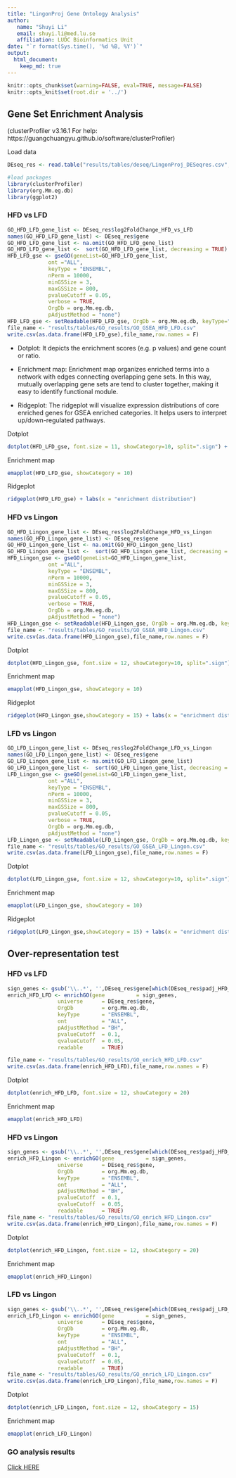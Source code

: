 ```yaml
---
title: "LingonProj Gene Ontology Analysis"
author:
   name: "Shuyi Li"
   email: shuyi.li@med.lu.se
   affiliation: LUDC Bioinformatics Unit
date: "`r format(Sys.time(), '%d %B, %Y')`"
output:
  html_document:
    keep_md: true
---
```


```r
knitr::opts_chunk$set(warning=FALSE, eval=TRUE, message=FALSE)
knitr::opts_knit$set(root.dir = '../')
```

## Gene Set Enrichment Analysis
(clusterProfiler v3.16.1  For help: https://guangchuangyu.github.io/software/clusterProfiler)

Load data
```r
DEseq_res <- read.table("results/tables/deseq/LingonProj_DESeqres.csv", header = TRUE)

```

```r
#load packages
library(clusterProfiler)
library(org.Mm.eg.db)
library(ggplot2)
```


### HFD vs LFD

```r
GO_HFD_LFD_gene_list <- DEseq_res$log2FoldChange_HFD_vs_LFD
names(GO_HFD_LFD_gene_list) <- DEseq_res$gene
GO_HFD_LFD_gene_list <- na.omit(GO_HFD_LFD_gene_list)
GO_HFD_LFD_gene_list <-  sort(GO_HFD_LFD_gene_list, decreasing = TRUE)
HFD_LFD_gse <- gseGO(geneList=GO_HFD_LFD_gene_list, 
             ont ="ALL", 
             keyType = "ENSEMBL", 
             nPerm = 10000, 
             minGSSize = 3, 
             maxGSSize = 800, 
             pvalueCutoff = 0.05, 
             verbose = TRUE, 
             OrgDb = org.Mm.eg.db, 
             pAdjustMethod = "none")
HFD_LFD_gse <- setReadable(HFD_LFD_gse, OrgDb = org.Mm.eg.db, keyType="ENSEMBL")
file_name <- "results/tables/GO_results/GO_GSEA_HFD_LFD.csv"
write.csv(as.data.frame(HFD_LFD_gse),file_name,row.names = F)
```

* Dotplot: 
It depicts the enrichment scores (e.g. p values) and gene count or ratio.

* Enrichment map: 
Enrichment map organizes enriched terms into a network with edges connecting overlapping gene sets. In this way, mutually overlapping gene sets are tend to cluster together, making it easy to identify functional module.

* Ridgeplot: 
The ridgeplot will visualize expression distributions of core enriched genes for GSEA enriched categories. It helps users to interpret up/down-regulated pathways.


Dotplot

```r
dotplot(HFD_LFD_gse, font.size = 11, showCategory=10, split=".sign") + facet_grid(.~.sign)
```

Enrichment map

```r
emapplot(HFD_LFD_gse, showCategory = 10)
```

Ridgeplot

```r
ridgeplot(HFD_LFD_gse) + labs(x = "enrichment distribution")
```

### HFD vs Lingon

```r
GO_HFD_Lingon_gene_list <- DEseq_res$log2FoldChange_HFD_vs_Lingon
names(GO_HFD_Lingon_gene_list) <- DEseq_res$gene
GO_HFD_Lingon_gene_list <- na.omit(GO_HFD_Lingon_gene_list)
GO_HFD_Lingon_gene_list <-  sort(GO_HFD_Lingon_gene_list, decreasing = TRUE)
HFD_Lingon_gse <- gseGO(geneList=GO_HFD_Lingon_gene_list, 
             ont ="ALL", 
             keyType = "ENSEMBL", 
             nPerm = 10000, 
             minGSSize = 3, 
             maxGSSize = 800, 
             pvalueCutoff = 0.05, 
             verbose = TRUE, 
             OrgDb = org.Mm.eg.db, 
             pAdjustMethod = "none")
HFD_Lingon_gse <- setReadable(HFD_Lingon_gse, OrgDb = org.Mm.eg.db, keyType="ENSEMBL")
file_name <- "results/tables/GO_results/GO_GSEA_HFD_Lingon.csv"
write.csv(as.data.frame(HFD_Lingon_gse),file_name,row.names = F)
```

Dotplot

```r
dotplot(HFD_Lingon_gse, font.size = 12, showCategory=10, split=".sign") + facet_grid(.~.sign)
```

Enrichment map

```r
emapplot(HFD_Lingon_gse, showCategory = 10)
```

Ridgeplot

```r
ridgeplot(HFD_Lingon_gse,showCategory = 15) + labs(x = "enrichment distribution")
```



### LFD vs Lingon

```r
GO_LFD_Lingon_gene_list <- DEseq_res$log2FoldChange_LFD_vs_Lingon
names(GO_LFD_Lingon_gene_list) <- DEseq_res$gene
GO_LFD_Lingon_gene_list <- na.omit(GO_LFD_Lingon_gene_list)
GO_LFD_Lingon_gene_list <-  sort(GO_LFD_Lingon_gene_list, decreasing = TRUE)
LFD_Lingon_gse <- gseGO(geneList=GO_LFD_Lingon_gene_list, 
             ont ="ALL", 
             keyType = "ENSEMBL", 
             nPerm = 10000, 
             minGSSize = 3, 
             maxGSSize = 800, 
             pvalueCutoff = 0.05, 
             verbose = TRUE, 
             OrgDb = org.Mm.eg.db, 
             pAdjustMethod = "none")
LFD_Lingon_gse <- setReadable(LFD_Lingon_gse, OrgDb = org.Mm.eg.db, keyType="ENSEMBL")
file_name <- "results/tables/GO_results/GO_GSEA_LFD_Lingon.csv"
write.csv(as.data.frame(LFD_Lingon_gse),file_name,row.names = F)
```

Dotplot

```r
dotplot(LFD_Lingon_gse, font.size = 12, showCategory=10, split=".sign") + facet_grid(.~.sign)
```

Enrichment map

```r
emapplot(LFD_Lingon_gse, showCategory = 10)
```

Ridgeplot

```r
ridgeplot(LFD_Lingon_gse,showCategory = 15) + labs(x = "enrichment distribution")
```


## Over-representation test

### HFD vs LFD

```r
sign_genes <- gsub('\\..*', '',DEseq_res$gene[which(DEseq_res$padj_HFD_vs_LFD <= 0.1)])
enrich_HFD_LFD <- enrichGO(gene          = sign_genes,
                universe      = DEseq_res$gene,
                OrgDb         = org.Mm.eg.db,
                keyType       = "ENSEMBL",
                ont           = "ALL",
                pAdjustMethod = "BH",
                pvalueCutoff  = 0.1,
                qvalueCutoff  = 0.05,
                readable      = TRUE)

file_name <- "results/tables/GO_results/GO_enrich_HFD_LFD.csv"
write.csv(as.data.frame(enrich_HFD_LFD),file_name,row.names = F)
```

Dotplot

```r
dotplot(enrich_HFD_LFD, font.size = 12, showCategory = 20)
```

Enrichment map

```r
emapplot(enrich_HFD_LFD)
```

### HFD vs Lingon

```r
sign_genes <- gsub('\\..*', '',DEseq_res$gene[which(DEseq_res$padj_HFD_vs_Lingon <= 0.1)])
enrich_HFD_Lingon <- enrichGO(gene          = sign_genes,
                universe      = DEseq_res$gene,
                OrgDb         = org.Mm.eg.db,
                keyType       = "ENSEMBL",
                ont           = "ALL",
                pAdjustMethod = "BH",
                pvalueCutoff  = 0.1,
                qvalueCutoff  = 0.05,
                readable      = TRUE)
file_name <- "results/tables/GO_results/GO_enrich_HFD_Lingon.csv"
write.csv(as.data.frame(enrich_HFD_Lingon),file_name,row.names = F)
```

Dotplot

```r
dotplot(enrich_HFD_Lingon, font.size = 12, showCategory = 20)
```

Enrichment map

```r
emapplot(enrich_HFD_Lingon)
```

### LFD vs Lingon

```r
sign_genes <- gsub('\\..*', '',DEseq_res$gene[which(DEseq_res$padj_LFD_vs_Lingon <= 0.1)])
enrich_LFD_Lingon <- enrichGO(gene          = sign_genes,
                universe      = DEseq_res$gene,
                OrgDb         = org.Mm.eg.db,
                keyType       = "ENSEMBL",
                ont           = "ALL",
                pAdjustMethod = "BH",
                pvalueCutoff  = 0.1,
                qvalueCutoff  = 0.05,
                readable      = TRUE)
file_name <- "results/tables/GO_results/GO_enrich_LFD_Lingon.csv"
write.csv(as.data.frame(enrich_LFD_Lingon),file_name,row.names = F)
```

Dotplot

```r
dotplot(enrich_LFD_Lingon, font.size = 12, showCategory = 15)
```

Enrichment map

```r
emapplot(enrich_LFD_Lingon)
```

### GO analysis results

[Click HERE](../results/tables/GO_results)
